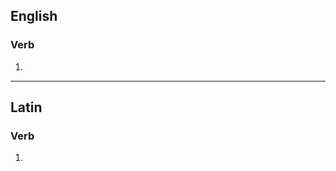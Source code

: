 ==English==

===Verb===
{{head|en|verb form}}

# {{en-third-person singular of|apostatize}}

----

==Latin==

===Verb===
{{la-verb-form|apostatizēs}}

# {{inflection of|la|apostatizō||2|s|pres|act|sub}}